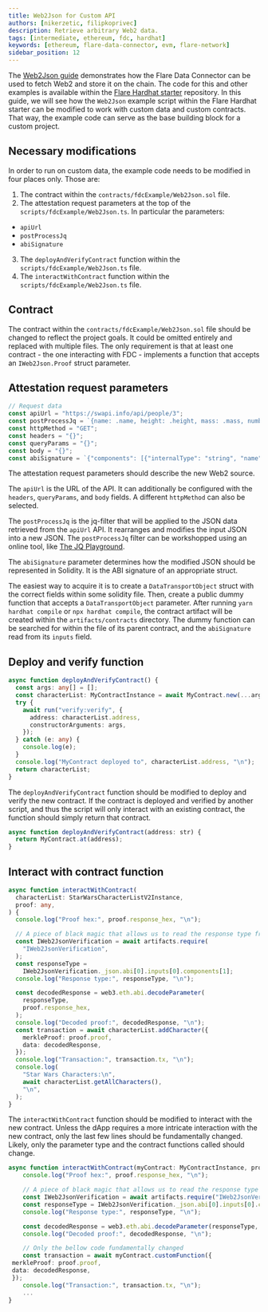 ```yaml
---
title: Web2Json for Custom API
authors: [nikerzetic, filipkoprivec]
description: Retrieve arbitrary Web2 data.
tags: [intermediate, ethereum, fdc, hardhat]
keywords: [ethereum, flare-data-connector, evm, flare-network]
sidebar_position: 12
---
```


The [Web2Json guide](/fdc/guides/hardhat/web-2-json) demonstrates how the Flare Data Connector can be used to fetch Web2 and store it on the chain.
The code for this and other examples is available within the [Flare Hardhat starter](https://github.com/flare-foundation/flare-hardhat-starter) repository.
In this guide, we will see how the `Web2Json` example script within the Flare Hardhat starter can be modified to work with custom data and custom contracts.
That way, the example code can serve as the base building block for a custom project.

## Necessary modifications

In order to run on custom data, the example code needs to be modified in four places only.
Those are:

1. The contract within the `contracts/fdcExample/Web2Json.sol` file.
2. The attestation request parameters at the top of the `scripts/fdcExample/Web2Json.ts`.
   In particular the parameters:

- `apiUrl`
- `postProcessJq`
- `abiSignature`

3. The `deployAndVerifyContract` function within the `scripts/fdcExample/Web2Json.ts` file.
4. The `interactWithContract` function within the `scripts/fdcExample/Web2Json.ts` file.

## Contract

The contract within the `contracts/fdcExample/Web2Json.sol` file should be changed to reflect the project goals.
It could be omitted entirely and replaced with multiple files.
The only requirement is that at least one contract - the one interacting with FDC - implements a function that accepts an `IWeb2Json.Proof` struct parameter.

## Attestation request parameters

```typescript title="scripts/fdcExample/Web2Json.ts"
// Request data
const apiUrl = "https://swapi.info/api/people/3";
const postProcessJq = `{name: .name, height: .height, mass: .mass, numberOfFilms: .films | length, uid: (.url | split("/") | .[-1] | tonumber)}`;
const httpMethod = "GET";
const headers = "{}";
const queryParams = "{}";
const body = "{}";
const abiSignature = `{"components": [{"internalType": "string", "name": "name", "type": "string"},{"internalType": "uint256", "name": "height", "type": "uint256"},{"internalType": "uint256", "name": "mass", "type": "uint256"},{"internalType": "uint256", "name": "numberOfFilms", "type": "uint256"},{"internalType": "uint256", "name": "uid", "type": "uint256"}],"name": "task","type": "tuple"}`;
```

The attestation request parameters should describe the new Web2 source.

The `apiUrl` is the URL of the API.
It can additionally be configured with the `headers`, `queryParams`, and `body` fields.
A different `httpMethod` can also be selected.

The `postProcessJq` is the jq-filter that will be applied to the JSON data retrieved from the `apiUrl` API.
It rearranges and modifies the input JSON into a new JSON.
The `postProcessJq` filter can be workshopped using an online tool, like [The JQ Playground](https://play.jqlang.org).

The `abiSignature` parameter determines how the modified JSON should be represented in Solidity.
It is the ABI signature of an appropriate struct.

The easiest way to acquire it is to create a `DataTransportObject` struct with the correct fields within some solidity file.
Then, create a public dummy function that accepts a `DataTransportObject` parameter.
After running `yarn hardhat compile` or `npx hardhat compile`, the contract artifact will be created within the `artifacts/contracts` directory.
The dummy function can be searched for within the file of its parent contract, and the `abiSignature` read from its `inputs` field.

## Deploy and verify function

```typescript title="scripts/fdcExample/Web2Json.ts"
async function deployAndVerifyContract() {
  const args: any[] = [];
  const characterList: MyContractInstance = await MyContract.new(...args);
  try {
    await run("verify:verify", {
      address: characterList.address,
      constructorArguments: args,
    });
  } catch (e: any) {
    console.log(e);
  }
  console.log("MyContract deployed to", characterList.address, "\n");
  return characterList;
}
```

The `deployAndVerifyContract` function should be modified to deploy and verify the new contract.
If the contract is deployed and verified by another script, and thus the script will only interact with an existing contract, the function should simply return that contract.

```typescript title="scripts/fdcExample/modifiedWeb2Json.ts"
async function deployAndVerifyContract(address: str) {
  return MyContract.at(address);
}
```

## Interact with contract function

```typescript title="scripts/fdcExample/Web2Json.ts"
async function interactWithContract(
  characterList: StarWarsCharacterListV2Instance,
  proof: any,
) {
  console.log("Proof hex:", proof.response_hex, "\n");

  // A piece of black magic that allows us to read the response type from an artifact
  const IWeb2JsonVerification = await artifacts.require(
    "IWeb2JsonVerification",
  );
  const responseType =
    IWeb2JsonVerification._json.abi[0].inputs[0].components[1];
  console.log("Response type:", responseType, "\n");

  const decodedResponse = web3.eth.abi.decodeParameter(
    responseType,
    proof.response_hex,
  );
  console.log("Decoded proof:", decodedResponse, "\n");
  const transaction = await characterList.addCharacter({
    merkleProof: proof.proof,
    data: decodedResponse,
  });
  console.log("Transaction:", transaction.tx, "\n");
  console.log(
    "Star Wars Characters:\n",
    await characterList.getAllCharacters(),
    "\n",
  );
}
```

The `interactWithContract` function should be modified to interact with the new contract.
Unless the dApp requires a more intricate interaction with the new contract, only the last few lines should be fundamentally changed.
Likely, only the parameter type and the contract functions called should change.

```typescript title="scripts/fdcExample/modifiedWeb2Json.ts"
async function interactWithContract(myContract: MyContractInstance, proof: any) {
    console.log("Proof hex:", proof.response_hex, "\n");

    // A piece of black magic that allows us to read the response type from an artifact
    const IWeb2JsonVerification = await artifacts.require("IWeb2JsonVerification");
    const responseType = IWeb2JsonVerification._json.abi[0].inputs[0].components[1];
    console.log("Response type:", responseType, "\n");

    const decodedResponse = web3.eth.abi.decodeParameter(responseType, proof.response_hex);
    console.log("Decoded proof:", decodedResponse, "\n");

    // Only the bellow code fundamentally changed
    const transaction = await myContract.customFunction({
 merkleProof: proof.proof,
 data: decodedResponse,
 });
    console.log("Transaction:", transaction.tx, "\n");
    ...
}
```
